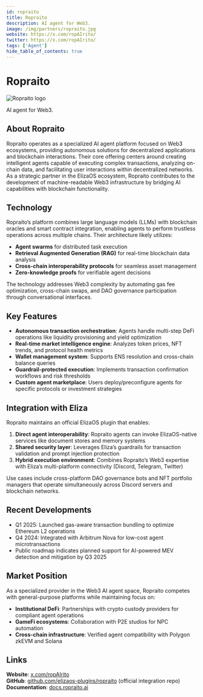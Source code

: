 ```yaml
---
id: ropraito
title: Ropraito
description: AI agent for Web3.
image: /img/partners/ropraito.jpg
website: https://x.com/ropAIrito/
twitter: https://x.com/ropAIrito/
tags: ['Agent']
hide_table_of_contents: true
---
```


# Ropraito

<div className="partner-logo">
  <img src="/img/partners/ropraito.jpg" alt="Ropraito logo" />
</div>

AI agent for Web3.

## About Ropraito

Ropraito operates as a specialized AI agent platform focused on Web3 ecosystems, providing autonomous solutions for decentralized applications and blockchain interactions. Their core offering centers around creating intelligent agents capable of executing complex transactions, analyzing on-chain data, and facilitating user interactions within decentralized networks. As a strategic partner in the ElizaOS ecosystem, Ropraito contributes to the development of machine-readable Web3 infrastructure by bridging AI capabilities with blockchain functionality.

## Technology

Ropraito’s platform combines large language models (LLMs) with blockchain oracles and smart contract integration, enabling agents to perform trustless operations across multiple chains. Their architecture likely utilizes:

- **Agent swarms** for distributed task execution
- **Retrieval Augmented Generation (RAG)** for real-time blockchain data analysis
- **Cross-chain interoperability protocols** for seamless asset management
- **Zero-knowledge proofs** for verifiable agent decisions

The technology addresses Web3 complexity by automating gas fee optimization, cross-chain swaps, and DAO governance participation through conversational interfaces.

## Key Features

- **Autonomous transaction orchestration**: Agents handle multi-step DeFi operations like liquidity provisioning and yield optimization
- **Real-time market intelligence engine**: Analyzes token prices, NFT trends, and protocol health metrics
- **Wallet management system**: Supports ENS resolution and cross-chain balance queries
- **Guardrail-protected execution**: Implements transaction confirmation workflows and risk thresholds
- **Custom agent marketplace**: Users deploy/preconfigure agents for specific protocols or investment strategies

## Integration with Eliza

Ropraito maintains an official ElizaOS plugin that enables:

1. **Direct agent interoperability**: Ropraito agents can invoke ElizaOS-native services like document stores and memory systems
2. **Shared security layer**: Leverages Eliza’s guardrails for transaction validation and prompt injection protection
3. **Hybrid execution environment**: Combines Ropraito’s Web3 expertise with Eliza’s multi-platform connectivity (Discord, Telegram, Twitter)

Use cases include cross-platform DAO governance bots and NFT portfolio managers that operate simultaneously across Discord servers and blockchain networks.

## Recent Developments

- Q1 2025: Launched gas-aware transaction bundling to optimize Ethereum L2 operations
- Q4 2024: Integrated with Arbitrum Nova for low-cost agent microtransactions
- Public roadmap indicates planned support for AI-powered MEV detection and mitigation by Q3 2025

## Market Position

As a specialized provider in the Web3 AI agent space, Ropraito competes with general-purpose platforms while maintaining focus on:

- **Institutional DeFi**: Partnerships with crypto custody providers for compliant agent operations
- **GameFi ecosystems**: Collaboration with P2E studios for NPC automation
- **Cross-chain infrastructure**: Verified agent compatibility with Polygon zkEVM and Solana

## Links

**Website**: [x.com/ropAIrito](https://x.com/ropAIrito)  
**GitHub**: [github.com/elizaos-plugins/ropraito](https://github.com/elizaos-plugins/ropraito) (official integration repo)  
**Documentation**: [docs.ropraito.ai](https://docs.ropraito.ai)
